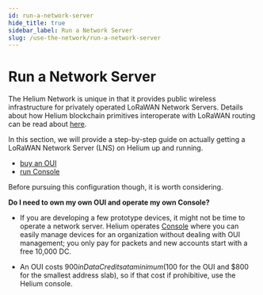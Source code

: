 ```yaml
---
id: run-a-network-server
hide_title: true
sidebar_label: Run a Network Server
slug: /use-the-network/run-a-network-server
---
```



# Run a Network Server

The Helium Network is unique in that it provides public wireless infrastructure
for privately operated LoRaWAN Network Servers. Details about how Helium
blockchain primitives interoperate with LoRaWAN routing can be read about
[here](/lorawan-on-helium).

In this section, we will provide a step-by-step guide on actually getting a
LoRaWAN Network Server (LNS) on Helium up and running.

- [buy an OUI](/use-the-network/buy-an-oui)
- [run Console](/use-the-network/run-console)

Before pursuing this configuration though, it is worth considering.

**Do I need to own my own OUI and operate my own Console?**

- If you are developing a few prototype devices, it might not be time to operate
  a network server. Helium operates [Console](/use-the-network/console) where
  you can easily manage devices for an organization without dealing with OUI
  management; you only pay for packets and new accounts start with a free 10,000
  DC.

- An OUI costs $900 in Data Credits at a minimum ($100 for the OUI and $800 for
  the smallest address slab), so if that cost if prohibitive, use the Helium
  console.
